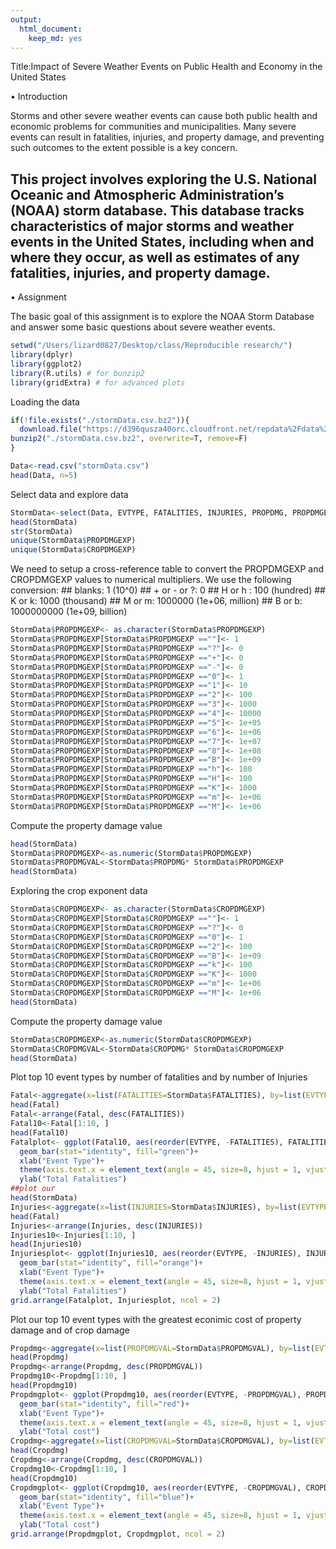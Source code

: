 ```yaml
---
output: 
  html_document: 
    keep_md: yes
---
```

Title:Impact of Severe Weather Events on Public Health and Economy in the United States

• Introduction

Storms and other severe weather events can cause both public health and economic problems for communities and municipalities. Many severe events can result in fatalities, injuries, and property damage, and preventing such outcomes to the extent possible is a key concern.

This project involves exploring the U.S. National Oceanic and Atmospheric Administration's (NOAA) storm database. This database tracks characteristics of major storms and weather events in the United States, including when and where they occur, as well as estimates of any fatalities, injuries, and property damage.
---
• Assignment

The basic goal of this assignment is to explore the NOAA Storm Database and answer some basic questions about severe weather events. 

```r
setwd("/Users/lizard0827/Desktop/class/Reproducible research/")
library(dplyr)
library(ggplot2)
library(R.utils) # for bunzip2
library(gridExtra) # for advanced plots
```
Loading the data
```r
if(!file.exists("./stormData.csv.bz2")){
  download.file("https://d396qusza40orc.cloudfront.net/repdata%2Fdata%2FStormData.csv.bz2", destfile="stormData.csv.bz2", method="curl")
bunzip2("./stormData.csv.bz2", overwrite=T, remove=F)
}
```

```r
Data<-read.csv("stormData.csv")
head(Data, n=5)
```

Select data and explore data
```r
StormData<-select(Data, EVTYPE, FATALITIES, INJURIES, PROPDMG, PROPDMGEXP, CROPDMG, CROPDMGEXP)
head(StormData)
str(StormData)
unique(StormData$PROPDMGEXP)
unique(StormData$CROPDMGEXP)
```

We need to setup a cross-reference table to convert the PROPDMGEXP and CROPDMGEXP values to numerical multipliers.
We use the following conversion:
## blanks: 1 (10^0)
## + or - or ?: 0
## H or h : 100 (hundred)
## K or k: 1000 (thousand)
## M or m: 1000000 (1e+06, million)
## B or b: 1000000000 (1e+09, billion)
```r
StormData$PROPDMGEXP<- as.character(StormData$PROPDMGEXP)
StormData$PROPDMGEXP[StormData$PROPDMGEXP ==""]<- 1
StormData$PROPDMGEXP[StormData$PROPDMGEXP =="?"]<- 0
StormData$PROPDMGEXP[StormData$PROPDMGEXP =="+"]<- 0
StormData$PROPDMGEXP[StormData$PROPDMGEXP =="-"]<- 0
StormData$PROPDMGEXP[StormData$PROPDMGEXP =="0"]<- 1
StormData$PROPDMGEXP[StormData$PROPDMGEXP =="1"]<- 10
StormData$PROPDMGEXP[StormData$PROPDMGEXP =="2"]<- 100
StormData$PROPDMGEXP[StormData$PROPDMGEXP =="3"]<- 1000
StormData$PROPDMGEXP[StormData$PROPDMGEXP =="4"]<- 10000
StormData$PROPDMGEXP[StormData$PROPDMGEXP =="5"]<- 1e+05
StormData$PROPDMGEXP[StormData$PROPDMGEXP =="6"]<- 1e+06
StormData$PROPDMGEXP[StormData$PROPDMGEXP =="7"]<- 1e+07
StormData$PROPDMGEXP[StormData$PROPDMGEXP =="8"]<- 1e+08
StormData$PROPDMGEXP[StormData$PROPDMGEXP =="B"]<- 1e+09
StormData$PROPDMGEXP[StormData$PROPDMGEXP =="h"]<- 100
StormData$PROPDMGEXP[StormData$PROPDMGEXP =="H"]<- 100
StormData$PROPDMGEXP[StormData$PROPDMGEXP =="K"]<- 1000
StormData$PROPDMGEXP[StormData$PROPDMGEXP =="m"]<- 1e+06
StormData$PROPDMGEXP[StormData$PROPDMGEXP =="M"]<- 1e+06
```
Compute the property damage value
```r
head(StormData)
StormData$PROPDMGEXP<-as.numeric(StormData$PROPDMGEXP)
StormData$PROPDMGVAL<-StormData$PROPDMG* StormData$PROPDMGEXP
head(StormData)
```
Exploring the crop exponent data
```r
StormData$CROPDMGEXP<- as.character(StormData$CROPDMGEXP)
StormData$CROPDMGEXP[StormData$CROPDMGEXP ==""]<- 1
StormData$CROPDMGEXP[StormData$CROPDMGEXP =="?"]<- 0
StormData$CROPDMGEXP[StormData$CROPDMGEXP =="0"]<- 1
StormData$CROPDMGEXP[StormData$CROPDMGEXP =="2"]<- 100
StormData$CROPDMGEXP[StormData$CROPDMGEXP =="B"]<- 1e+09
StormData$CROPDMGEXP[StormData$CROPDMGEXP =="k"]<- 100
StormData$CROPDMGEXP[StormData$CROPDMGEXP =="K"]<- 1000
StormData$CROPDMGEXP[StormData$CROPDMGEXP =="m"]<- 1e+06
StormData$CROPDMGEXP[StormData$CROPDMGEXP =="M"]<- 1e+06
head(StormData)
```

Compute the property damage value
```r
StormData$CROPDMGEXP<-as.numeric(StormData$CROPDMGEXP)
StormData$CROPDMGVAL<-StormData$CROPDMG* StormData$CROPDMGEXP
head(StormData)
```
Plot top 10 event types by number of fatalities and by number of Injuries
```r
Fatal<-aggregate(x=list(FATALITIES=StormData$FATALITIES), by=list(EVTYPE =StormData$EVTYPE), FUN= sum)
head(Fatal)
Fatal<-arrange(Fatal, desc(FATALITIES))
Fatal10<-Fatal[1:10, ]
head(Fatal10)
Fatalplot<- ggplot(Fatal10, aes(reorder(EVTYPE, -FATALITIES), FATALITIES))+ ggtitle("Fatalitites by Event Type")+
  geom_bar(stat="identity", fill="green")+
  xlab("Event Type")+
  theme(axis.text.x = element_text(angle = 45, size=8, hjust = 1, vjust = 1))+
  ylab("Total Fatalities")
##plot our 
head(StormData)
Injuries<-aggregate(x=list(INJURIES=StormData$INJURIES), by=list(EVTYPE =StormData$EVTYPE), FUN= sum)
head(Fatal)
Injuries<-arrange(Injuries, desc(INJURIES))
Injuries10<-Injuries[1:10, ]
head(Injuries10)
Injuriesplot<- ggplot(Injuries10, aes(reorder(EVTYPE, -INJURIES), INJURIES))+ ggtitle("Injuries by Event Type")+
  geom_bar(stat="identity", fill="orange")+
  xlab("Event Type")+
  theme(axis.text.x = element_text(angle = 45, size=8, hjust = 1, vjust = 1))+
  ylab("Total Fatalities")
grid.arrange(Fatalplot, Injuriesplot, ncol = 2)
```
Plot our top 10 event types with the greatest econimic cost of property damage and of crop damage
```r
Propdmg<-aggregate(x=list(PROPDMGVAL=StormData$PROPDMGVAL), by=list(EVTYPE =StormData$EVTYPE), FUN= sum)
head(Propdmg)
Propdmg<-arrange(Propdmg, desc(PROPDMGVAL))
Propdmg10<-Propdmg[1:10, ]
head(Propdmg10)
Propdmgplot<- ggplot(Propdmg10, aes(reorder(EVTYPE, -PROPDMGVAL), PROPDMGVAL))+ ggtitle("Top property damage by Event Type")+
  geom_bar(stat="identity", fill="red")+
  xlab("Event Type")+
  theme(axis.text.x = element_text(angle = 45, size=8, hjust = 1, vjust = 1))+
  ylab("Total cost")
Cropdmg<-aggregate(x=list(CROPDMGVAL=StormData$CROPDMGVAL), by=list(EVTYPE =StormData$EVTYPE), FUN= sum)
head(Cropdmg)
Cropdmg<-arrange(Cropdmg, desc(CROPDMGVAL))
Cropdmg10<-Cropdmg[1:10, ]
head(Cropdmg10)
Cropdmgplot<- ggplot(Cropdmg10, aes(reorder(EVTYPE, -CROPDMGVAL), CROPDMGVAL))+ ggtitle("Top Crop damage by Event Type")+
  geom_bar(stat="identity", fill="blue")+
  xlab("Event Type")+
  theme(axis.text.x = element_text(angle = 45, size=8, hjust = 1, vjust = 1))+
  ylab("Total cost")
grid.arrange(Propdmgplot, Cropdmgplot, ncol = 2)
```

